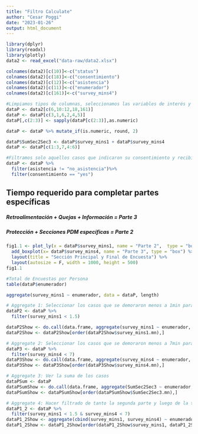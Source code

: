 ```yaml
---
title: "Filtro Calculate"
author: "Cesar Poggi"
date: "2023-01-26"
output: html_document
---
```


```r
library(dplyr)
library(readxl)
library(plotly)
data2 <- read_excel("data-raw/data2.xlsx")
```


```r
colnames(data2)[c(10)]<-c("status")
colnames(data2)[c(18)]<-c("consentimiento")
colnames(data2)[c(12)]<-c("asistencia")
colnames(data2)[c(11)]<-c("enumerador")
colnames(data2)[c(161)]<-c("survey_mins4")
```

```r
#Limpiamos tipos de columnas, seleccionamos las variables de interés y ordenamos
dataP <- data2[c(6,10:12,18,161)]
dataP <- dataP[c(3,1,6,2,4,5)]
dataP[,c(2:3)] <- sapply(dataP[c(2:3)],as.numeric)

dataP <- dataP %>% mutate_if(is.numeric, round, 2)

dataP$SumSec2Sec3 <- dataP$survey_mins1 + dataP$survey_mins4
dataP <- dataP[c(1:3,7,4:6)]
```

```r
#Filtramos solo aquellos casos que indicaron su consentimiento y recibieron asistencia
dataP <- dataP %>%
  filter(asistencia != "no_asistencia")%>%
  filter(consentimiento == "yes")
```




## Tiempo requerido para completar partes específicas

##### Retroalimentación + Quejas + Información = Parte 3
##### Protección + Secciones PDM específicas = Parte 2 


```r
fig1.1 <- plot_ly(x = dataP$survey_mins1, name = "Parte 2",  type = "box") %>%
  add_boxplot(x= dataP$survey_mins4, name = "Parte 3", type = "box") %>%
  layout(title = "Sección Principal y Final de Encuesta") %>%
  layout(autosize = F, width = 1000, height = 500)
fig1.1
```


```r
#Total de Encuestas por Persona
table(dataP$enumerador)

aggregate(survey_mins1 ~ enumerador, data = dataP, length)
```



```r
# Aggregate 1: Seleccionar los casos que se demoraron menos a 1min para completar la 2DA PARTE
dataP2 <- dataP %>%
  filter(survey_mins1 < 1.5)

dataP2Show <- do.call(data.frame, aggregate(survey_mins1 ~ enumerador, data = dataP2, FUN = function(x) c(mn = mean(x), n = length(x))))
dataP2Show <- dataP2Show[order(dataP2Show$survey_mins1.mn),]
```

```r
# Aggregate 2: Seleccionar los casos que se demoraron menos a 7min para completar la 3DA PARTE. Esto debido a que el menor valor es 5.2 min y el 50% de los casos se encuentra entre 10.96 y el 23.33 minutos. 7 es un punto medio entre el mínio y el valor a partir del cual empieza el 50%.
dataP3 <- dataP %>%
  filter(survey_mins4 < 7)
dataP3Show <- do.call(data.frame, aggregate(survey_mins4 ~ enumerador, data = dataP3, FUN = function(x) c(mn = mean(x), n = length(x))))
dataP3Show <- dataP3Show[order(dataP3Show$survey_mins4.mn),]
```

```r
# Aggregate 3: Ver la suma de los casos
dataPSum <- dataP 
dataPSumShow <- do.call(data.frame, aggregate(SumSec2Sec3 ~ enumerador, data = dataPSum, FUN = function(x) c(mn = mean(x), median(x), n = length(x))))
dataPSumShow <- dataPSumShow[order(dataPSumShow$SumSec2Sec3.mn),]
```

```r
# Aggregate 4: Hacer filtrado de tanto la segunda parte y luego de la tercera
dataP1_2 <- dataP %>%
  filter(survey_mins1 < 1.5 & survey_mins4 < 7)
dataP1_2Show <- aggregate(cbind(survey_mins1, survey_mins4) ~ enumerador, data = dataP1_2, length)
dataP1_2Show <- dataP1_2Show[order(dataP1_2Show$survey_mins1, dataP1_2Show$survey_mins1 ),]
```



